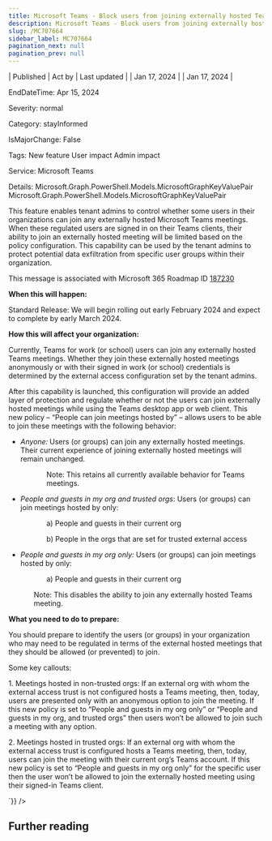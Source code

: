 ```yaml
---
title: Microsoft Teams - Block users from joining externally hosted Teams meetings
description: Microsoft Teams - Block users from joining externally hosted Teams meetings
slug: /MC707664
sidebar_label: MC707664
pagination_next: null
pagination_prev: null
---
```



| Published | Act by | Last updated |
| Jan 17, 2024 |  | Jan 17, 2024 |

EndDateTime: Apr 15, 2024

Severity: normal

Category: stayInformed

IsMajorChange: False

Tags: New feature User impact Admin impact

Service: Microsoft Teams

Details: Microsoft.Graph.PowerShell.Models.MicrosoftGraphKeyValuePair Microsoft.Graph.PowerShell.Models.MicrosoftGraphKeyValuePair

<div dangerouslySetInnerHTML={{__html:`
<p>This feature enables tenant admins to control whether some users in their organizations can join any externally hosted Microsoft Teams meetings. When these regulated users are signed in on their Teams clients, their ability to join an externally hosted meeting will be limited based on the policy configuration. This capability can be used by the tenant admins to protect potential data exfiltration from specific user groups within their organization.</p>
<p>This message is associated with Microsoft 365 Roadmap ID <a href="https://www.microsoft.com/microsoft-365/roadmap?filters=&amp;searchterms=187230" target="_blank">187230</a></p>
<p><b>When this will happen:</b></p>

<p>Standard Release: We will begin rolling out early February 2024 and expect to complete by early March 2024.</p>

<p><b>How this will affect your organization:</b></p>

<p>Currently, Teams for work (or school) users can join any externally hosted Teams meetings. Whether they join these externally hosted meetings anonymously or with their signed in work (or school) credentials is determined by the external access configuration set by the tenant admins.
</p><p>After this capability is launched, this configuration will provide an added layer of protection and regulate whether or not the users can join externally hosted meetings while using the Teams desktop app or web client. This new policy – “People can join meetings hosted by” – allows users to be able to join these meetings with the following behavior:</p><ul><li><i>Anyone:</i><b>&nbsp;</b>Users (or groups) can join any externally hosted meetings. Their current experience of joining externally hosted meetings will remain unchanged.
</li></ul><p>
</p>

<p style="margin-left: 75px;">Note: This retains all currently available behavior for Teams meetings.<br></p><ul><li><i>People and guests in my org and trusted orgs</i>: Users (or groups) can join meetings hosted by only:</li></ul><p style="margin-left: 75px;">a)	People and guests in their current org
</p><p style="margin-left: 75px;">b)	People in the orgs that are set for trusted external access

</p><ul><li><i style="">People and guests in my org only:</i> Users (or groups) can join meetings hosted by only:</li></ul><p style="margin-left: 75px;">a)	People and guests in their current org</p><p style="margin-left: 50px;">Note: This disables the ability to join any externally hosted Teams meeting.</p>
<p><b>What you need to do to prepare:</b></p>
<p>You should prepare to identify the users (or groups) in your organization who may need to be regulated in terms of the external hosted meetings that they should be allowed (or prevented) to join.</p><p>Some key callouts:&nbsp;</p><p>1.	Meetings hosted in non-trusted orgs: If an external org with whom the external access trust is not configured hosts a Teams meeting, then, today, users are presented only with an anonymous option to join the meeting. If this new policy is set to “People and guests in my org only” or “People and guests in my org, and trusted orgs” then users won’t be allowed to join such a meeting with any option.
</p><p>2.	Meetings hosted in trusted orgs: If an external org with whom the external access trust is configured hosts a Teams meeting, then, today, users can join the meeting with their current org’s Teams account. If this new policy is set to “People and guests in my org only” for the specific user then the user won’t be allowed to join the externally hosted meeting using their signed-in Teams client.</p>
`}} />

## Further reading
